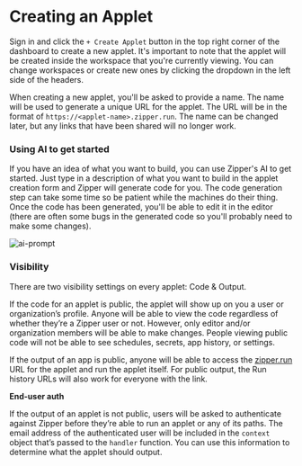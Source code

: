 # Creating an Applet

Sign in and click the `+ Create Applet` button in the top right corner of the dashboard to create a new applet. It's important to note that the applet will be created inside the workspace that you're currently viewing. You can change workspaces or create new ones by clicking the dropdown in the left side of the headers.

When creating a new applet, you'll be asked to provide a name. The name will be used to generate a unique URL for the applet. The URL will be in the format of `https://<applet-name>.zipper.run`. The name can be changed later, but any links that have been shared will no longer work.

### **Using AI to get started**

If you have an idea of what you want to build, you can use Zipper's AI to get started. Just type in a description of what you want to build in the applet creation form and Zipper will generate code for you. The code generation step can take some time so be patient while the machines do their thing. Once the code has been generated, you'll be able to edit it in the editor (there are often some bugs in the generated code so you'll probably need to make some changes).

![ai-prompt](public/images/ai-prompt.png)

### **Visibility**

There are two visibility settings on every applet: Code & Output.

If the code for an applet is public, the applet will show up on you a user or organization’s profile. Anyone will be able to view the code regardless of whether they’re a Zipper user or not. However, only editor and/or organization members will be able to make changes. People viewing public code will not be able to see schedules, secrets, app history, or settings.

If the output of an app is public, anyone will be able to access the [zipper.run](http://zipper.run) URL for the applet and run the applet itself. For public output, the Run history URLs will also work for everyone with the link.

**End-user auth**

If the output of an applet is not public, users will be asked to authenticate against Zipper before they’re able to run an applet or any of its paths. The email address of the authenticated user will be included in the `context` object that’s passed to the `handler` function. You can use this information to determine what the applet should output.
